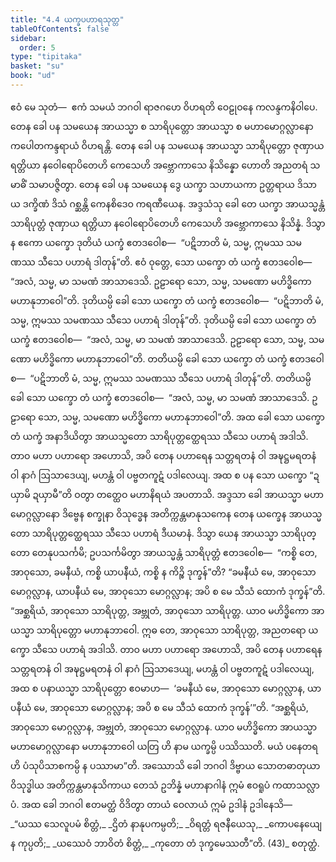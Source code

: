 ```yaml
---
title: "4.4 ယက္ခပဟာရသုတ္တ"
tableOfContents: false
sidebar:
  order: 5
type: "tipitaka"
basket: "su"
book: "ud"
---
```



<DynamicBreadcrumb />

<Division number="34" book="ud">

<Paragraph number="288" book="ud">
ဧဝံ မေ သုတံ—  ဧကံ သမယံ ဘဂဝါ ရာဇဂဟေ ဝိဟရတိ ဝေဠုဝနေ ကလန္ဒကနိဝါပေ. တေန ခေါ ပန သမယေန အာယသ္မာ စ သာရိပုတ္တော အာယသ္မာ စ မဟာမောဂ္ဂလ္လာနော ကပေါတကန္ဒရာယံ ဝိဟရန္တိ. တေန ခေါ ပန သမယေန အာယသ္မာ သာရိပုတ္တော ဇုဏှာယ ရတ္တိယာ နဝေါရောပိတေဟိ ကေသေဟိ အဗ္ဘောကာသေ နိသိန္နော ဟောတိ အညတရံ သမာဓိံ သမာပဇ္ဇိတွာ.
</Paragraph>

<Paragraph number="289" book="ud">
တေန ခေါ ပန သမယေန ဒွေ ယက္ခာ သဟာယကာ ဥတ္တရာယ ဒိသာယ ဒက္ခိဏံ ဒိသံ ဂစ္ဆန္တိ ကေနစိဒေဝ ကရဏီယေန. အဒ္ဒသံသု ခေါ တေ ယက္ခာ အာယသ္မန္တံ သာရိပုတ္တံ ဇုဏှာယ ရတ္တိယာ နဝေါရောပိတေဟိ ကေသေဟိ အဗ္ဘောကာသေ နိသိန္နံ. ဒိသွာန ဧကော ယက္ခော ဒုတိယံ ယက္ခံ ဧတဒဝေါစ—  “ပဋိဘာတိ မံ, သမ္မ, ဣမဿ သမဏဿ သီသေ ပဟာရံ ဒါတုန်”တိ. ဧဝံ ဝုတ္တေ, သော ယက္ခော တံ ယက္ခံ ဧတဒဝေါစ—  “အလံ, သမ္မ, မာ သမဏံ အာသာဒေသိ. ဥဠာရော သော, သမ္မ, သမဏော မဟိဒ္ဓိကော မဟာနုဘာဝေါ”တိ.
</Paragraph>

<Paragraph number="290" book="ud">
ဒုတိယမ္ပိ ခေါ သော ယက္ခော တံ ယက္ခံ ဧတဒဝေါစ—  “ပဋိဘာတိ မံ, သမ္မ, ဣမဿ သမဏဿ သီသေ ပဟာရံ ဒါတုန်”တိ. ဒုတိယမ္ပိ ခေါ သော ယက္ခော တံ ယက္ခံ ဧတဒဝေါစ—  “အလံ, သမ္မ, မာ သမဏံ အာသာဒေသိ. ဥဠာရော သော, သမ္မ, သမဏော မဟိဒ္ဓိကော မဟာနုဘာဝေါ”တိ. တတိယမ္ပိ ခေါ သော ယက္ခော တံ ယက္ခံ ဧတဒဝေါစ—  “ပဋိဘာတိ မံ, သမ္မ, ဣမဿ သမဏဿ သီသေ ပဟာရံ ဒါတုန်”တိ. တတိယမ္ပိ ခေါ သော ယက္ခော တံ ယက္ခံ ဧတဒဝေါစ—  “အလံ, သမ္မ, မာ သမဏံ အာသာဒေသိ. ဥဠာရော သော, သမ္မ, သမဏော မဟိဒ္ဓိကော မဟာနုဘာဝေါ”တိ.
</Paragraph>

<Paragraph number="291" book="ud">
အထ ခေါ သော ယက္ခော တံ ယက္ခံ အနာဒိယိတွာ အာယသ္မတော သာရိပုတ္တတ္ထေရဿ သီသေ ပဟာရံ အဒါသိ. တာဝ မဟာ ပဟာရော အဟောသိ, အပိ တေန ပဟာရေန သတ္တရတနံ ဝါ အဍ္ဎဋ္ဌမရတနံ ဝါ နာဂံ ဩသာဒေယျ, မဟန္တံ ဝါ ပဗ္ဗတကူဋံ ပဒါလေယျ. အထ စ ပန သော ယက္ခော “ဍယှာမိ ဍယှာမီ”တိ ဝတွာ တတ္ထေဝ မဟာနိရယံ အပတာသိ.
</Paragraph>

<Paragraph number="292" book="ud">
အဒ္ဒသာ ခေါ အာယသ္မာ မဟာမောဂ္ဂလ္လာနော ဒိဗ္ဗေန စက္ခုနာ ဝိသုဒ္ဓေန အတိက္ကန္တမာနုသကေန တေန ယက္ခေန အာယသ္မတော သာရိပုတ္တတ္ထေရဿ သီသေ ပဟာရံ ဒီယမာနံ. ဒိသွာ ယေန အာယသ္မာ သာရိပုတ္တော တေနုပသင်္ကမိ; ဥပသင်္ကမိတွာ အာယသ္မန္တံ သာရိပုတ္တံ ဧတဒဝေါစ—  “ကစ္စိ တေ, အာဝုသော, ခမနီယံ, ကစ္စိ ယာပနီယံ, ကစ္စိ န ကိဉ္စိ ဒုက္ခန်”တိ? “ခမနီယံ မေ, အာဝုသော မောဂ္ဂလ္လာန, ယာပနီယံ မေ, အာဝုသော မောဂ္ဂလ္လာန; အပိ စ မေ သီသံ ထောကံ ဒုက္ခန်”တိ.
</Paragraph>

<Paragraph number="293" book="ud">
“အစ္ဆရိယံ, အာဝုသော သာရိပုတ္တ, အဗ္ဘုတံ, အာဝုသော သာရိပုတ္တ. ယာဝ မဟိဒ္ဓိကော အာယသ္မာ သာရိပုတ္တော မဟာနုဘာဝေါ. ဣဓ တေ, အာဝုသော သာရိပုတ္တ, အညတရော ယက္ခော သီသေ ပဟာရံ အဒါသိ. တာဝ မဟာ ပဟာရော အဟောသိ, အပိ တေန ပဟာရေန သတ္တရတနံ ဝါ အဍ္ဎဋ္ဌမရတနံ ဝါ နာဂံ ဩသာဒေယျ, မဟန္တံ ဝါ ပဗ္ဗတကူဋံ ပဒါလေယျ, အထ စ ပနာယသ္မာ သာရိပုတ္တော ဧဝမာဟ—  ‘ခမနီယံ မေ, အာဝုသော မောဂ္ဂလ္လာန, ယာပနီယံ မေ, အာဝုသော မောဂ္ဂလ္လာန; အပိ စ မေ သီသံ ထောကံ ဒုက္ခန်’”တိ.
</Paragraph>

<Paragraph number="294" book="ud">
“အစ္ဆရိယံ, အာဝုသော မောဂ္ဂလ္လာန, အဗ္ဘုတံ, အာဝုသော မောဂ္ဂလ္လာန. ယာဝ မဟိဒ္ဓိကော အာယသ္မာ မဟာမောဂ္ဂလ္လာနော မဟာနုဘာဝေါ ယတြ ဟိ နာမ ယက္ခမ္ပိ ပဿိဿတိ. မယံ ပနေတရဟိ ပံသုပိသာစကမ္ပိ န ပဿာမာ”တိ.
</Paragraph>

<Paragraph number="295" book="ud">
အဿောသိ ခေါ ဘဂဝါ ဒိဗ္ဗာယ သောတဓာတုယာ ဝိသုဒ္ဓါယ အတိက္ကန္တမာနုသိကာယ တေသံ ဥဘိန္နံ မဟာနာဂါနံ ဣမံ ဧဝရူပံ ကထာသလ္လာပံ.
</Paragraph>

<Paragraph number="296" book="ud">
အထ ခေါ ဘဂဝါ ဧတမတ္ထံ ဝိဒိတွာ တာယံ ဝေလာယံ ဣမံ ဥဒါနံ ဥဒါနေသိ—
</Paragraph>

<Paragraph number="297" type="verses" book="ud">
_“ယဿ သေလူပမံ စိတ္တံ,_  
_ဌိတံ နာနုပကမ္ပတိ;_  
_ဝိရတ္တံ ရဇနီယေသု,_  
_ကောပနေယျေ န ကုပ္ပတိ;_  
_ယဿေဝံ ဘာဝိတံ စိတ္တံ,_  
_ကုတော တံ ဒုက္ခမေဿတီ”တိ. (43)_  


</Paragraph>
</Division>

<Paragraph number="298" type="center" book="ud">
စတုတ္ထံ.
</Paragraph>